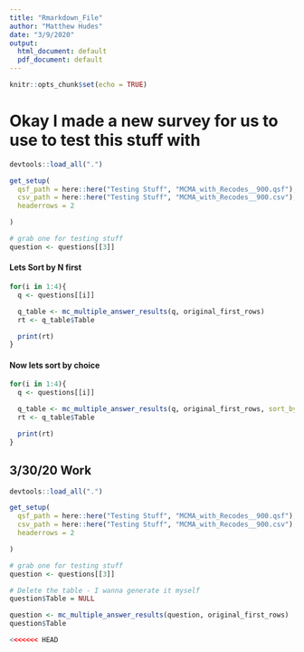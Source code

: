 ```yaml
---
title: "Rmarkdown_File"
author: "Matthew Hudes"
date: "3/9/2020"
output:
  html_document: default
  pdf_document: default
---
```


```r
knitr::opts_chunk$set(echo = TRUE)
```

<!-- ## Okay lets check out where I left off... -->


<!-- ```{r initial setup} -->

<!-- devtools::load_all(".") -->
<!-- library(tidyverse) -->

<!-- get_setup( -->
<!--   qsf_path = here::here("data", "Sample Surveys", "Multiple Answer Multiple Choices Questions", "Multiple_Answer_MC_Questions.qsf"), -->
<!--   csv_path = here::here("data", "Sample Surveys", "Multiple Answer Multiple Choices Questions", "Multiple_Answer_MC_Questions.csv"), -->
<!--   headerrows = 2 -->

<!-- ) -->

<!-- ``` -->


<!-- #### Lets Sort by N first -->

<!-- ```{r echo = FALSE} -->

<!-- q <- questions[[1]] -->

<!-- q_table <- mc_multiple_answer_results(q, original_first_rows) -->
<!-- rt <- q_table$Table -->

<!-- knitr::kable(rt) -->

<!-- ``` -->


<!-- #### Now lets Sort by Choices -->

<!-- ```{r Sort_Choices} -->

<!-- q <- questions[[1]] -->

<!-- q_table <- mc_multiple_answer_results(q, original_first_rows, sort_by = "Choices_Alpha") -->
<!-- rt <- q_table$Table -->

<!-- knitr::kable(rt) -->

<!-- ``` -->



<!-- #### Finally lets sort by survey flow/ lets just not sort -->

<!-- ```{r Sort_Flow} -->

<!-- q <- questions[[1]] -->

<!-- q_table <- mc_multiple_answer_results(q, original_first_rows, sort_by = "NA") -->
<!-- rt <- q_table$Table -->

<!-- knitr::kable(rt) -->

<!-- ``` -->






<!-- ## Okay I just updated the documentation for mc_multiple_answer_results, lets test it out -->

<!-- ```{r} -->


<!-- devtools::document() -->

<!-- ?mc_multiple_answer_results -->

<!-- ``` -->







# Okay I made a new survey for us to use to test this stuff with

```r

devtools::load_all(".")

get_setup(
  qsf_path = here::here("Testing Stuff", "MCMA_with_Recodes__900.qsf"),
  csv_path = here::here("Testing Stuff", "MCMA_with_Recodes__900.csv"),
  headerrows = 2

)

# grab one for testing stuff
question <- questions[[3]]

```




#### Lets Sort by N first

```r

for(i in 1:4){
  q <- questions[[i]]

  q_table <- mc_multiple_answer_results(q, original_first_rows)
  rt <- q_table$Table

  print(rt)
}


```


#### Now lets sort by choice

```r

for(i in 1:4){
  q <- questions[[i]]

  q_table <- mc_multiple_answer_results(q, original_first_rows, sort_by = "Choices_Alpha")
  rt <- q_table$Table

  print(rt)
}


```



## 3/30/20 Work

```r
devtools::load_all(".")

get_setup(
  qsf_path = here::here("Testing Stuff", "MCMA_with_Recodes__900.qsf"),
  csv_path = here::here("Testing Stuff", "MCMA_with_Recodes__900.csv"),
  headerrows = 2

)

# grab one for testing stuff
question <- questions[[3]]

# Delete the table - I wanna generate it myself
question$Table = NULL

question <- mc_multiple_answer_results(question, original_first_rows)
question$Table

<<<<<<< HEAD
```

